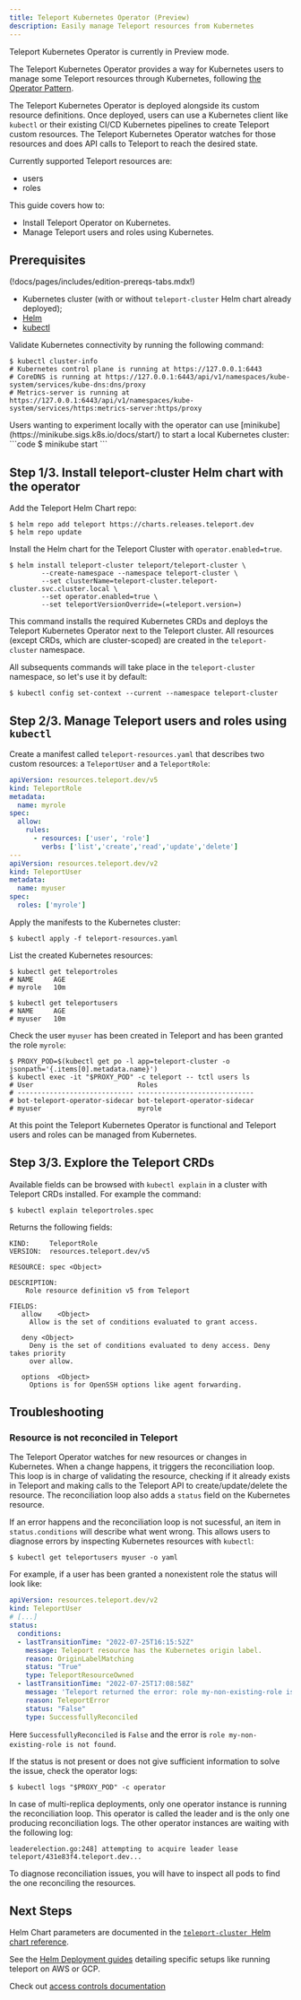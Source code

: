 ```yaml
---
title: Teleport Kubernetes Operator (Preview)
description: Easily manage Teleport resources from Kubernetes
---
```


<Admonition type="warning" title="Preview">
  Teleport Kubernetes Operator is currently in Preview mode.
</Admonition>

The Teleport Kubernetes Operator provides a way for Kubernetes users to manage some Teleport resources through
Kubernetes, following [the Operator Pattern](https://kubernetes.io/docs/concepts/extend-kubernetes/operator/).

The Teleport Kubernetes Operator is deployed alongside its custom resource definitions. Once deployed, users
can use a Kubernetes client like `kubectl` or their existing CI/CD Kubernetes pipelines to create Teleport
custom resources. The Teleport Kubernetes Operator watches for those resources and does API calls to Teleport to
reach the desired state.

Currently supported Teleport resources are:
- users
- roles

This guide covers how to:
- Install Teleport Operator on Kubernetes.
- Manage Teleport users and roles using Kubernetes.

## Prerequisites

(!docs/pages/includes/edition-prereqs-tabs.mdx!)

- Kubernetes cluster (with or without `teleport-cluster` Helm chart already deployed);
- [Helm](https://helm.sh/docs/intro/quickstart/)
- [kubectl](https://kubernetes.io/docs/tasks/tools/)

Validate Kubernetes connectivity by running the following command:

```code
$ kubectl cluster-info
# Kubernetes control plane is running at https://127.0.0.1:6443
# CoreDNS is running at https://127.0.0.1:6443/api/v1/namespaces/kube-system/services/kube-dns:dns/proxy
# Metrics-server is running at https://127.0.0.1:6443/api/v1/namespaces/kube-system/services/https:metrics-server:https/proxy
```

<Admonition type="tip">
  Users wanting to experiment locally with the operator can use [minikube](https://minikube.sigs.k8s.io/docs/start/)
  to start a local Kubernetes cluster:
  ```code
  $ minikube start
  ```
</Admonition>

## Step 1/3. Install teleport-cluster Helm chart with the operator

Add the Teleport Helm Chart repo:
```code
$ helm repo add teleport https://charts.releases.teleport.dev
$ helm repo update
```

Install the Helm chart for the Teleport Cluster with `operator.enabled=true`.

```code
$ helm install teleport-cluster teleport/teleport-cluster \
        --create-namespace --namespace teleport-cluster \
        --set clusterName=teleport-cluster.teleport-cluster.svc.cluster.local \
        --set operator.enabled=true \
        --set teleportVersionOverride=(=teleport.version=)
```

This command installs the required Kubernetes CRDs and deploys the Teleport Kubernetes Operator next to the Teleport
cluster. All resources (except CRDs, which are cluster-scoped) are created in the `teleport-cluster` namespace.

All subsequents commands will take place in the `teleport-cluster` namespace, so let's use it by default:
```code
$ kubectl config set-context --current --namespace teleport-cluster
```

## Step 2/3. Manage Teleport users and roles using `kubectl`

Create a manifest called `teleport-resources.yaml` that describes two custom resources: a `TeleportUser` and a `TeleportRole`:

```yaml
apiVersion: resources.teleport.dev/v5
kind: TeleportRole
metadata:
  name: myrole
spec:
  allow:
    rules:
      - resources: ['user', 'role']
        verbs: ['list','create','read','update','delete']
---
apiVersion: resources.teleport.dev/v2
kind: TeleportUser
metadata:
  name: myuser
spec:
  roles: ['myrole']
```

Apply the manifests to the Kubernetes cluster:

```code
$ kubectl apply -f teleport-resources.yaml
```

List the created Kubernetes resources:

```code
$ kubectl get teleportroles
# NAME     AGE
# myrole   10m

$ kubectl get teleportusers
# NAME     AGE
# myuser   10m
```

Check the user `myuser` has been created in Teleport and has been granted the role `myrole`:
```code
$ PROXY_POD=$(kubectl get po -l app=teleport-cluster -o jsonpath='{.items[0].metadata.name}')
$ kubectl exec -it "$PROXY_POD" -c teleport -- tctl users ls
# User                          Roles
# ----------------------------- -----------------------------
# bot-teleport-operator-sidecar bot-teleport-operator-sidecar
# myuser                        myrole
```

At this point the Teleport Kubernetes Operator is functional and Teleport users and roles can be managed from
Kubernetes.

## Step 3/3. Explore the Teleport CRDs

Available fields can be browsed with `kubectl explain` in a cluster with Teleport CRDs installed.
For example the command:
```code
$ kubectl explain teleportroles.spec
```
Returns the following fields:
```shell
KIND:     TeleportRole
VERSION:  resources.teleport.dev/v5

RESOURCE: spec <Object>

DESCRIPTION:
    Role resource definition v5 from Teleport

FIELDS:
   allow	<Object>
     Allow is the set of conditions evaluated to grant access.

   deny	<Object>
     Deny is the set of conditions evaluated to deny access. Deny takes priority
     over allow.

   options	<Object>
     Options is for OpenSSH options like agent forwarding.
```

## Troubleshooting

### Resource is not reconciled in Teleport

The Teleport Operator watches for new resources or changes in Kubernetes. When a change happens, it triggers the reconciliation
loop. This loop is in charge of validating the resource, checking if it already exists in Teleport and making calls to
the Teleport API to create/update/delete the resource. The reconciliation loop also adds a `status` field on the
Kubernetes resource.

If an error happens and the reconciliation loop is not sucessful, an item in `status.conditions` will describe what
went wrong. This allows users to diagnose errors by inspecting Kubernetes resources with `kubectl`:

```code
$ kubectl get teleportusers myuser -o yaml
```

For example, if a user has been granted a nonexistent role the status will look like:

```yaml
apiVersion: resources.teleport.dev/v2
kind: TeleportUser
# [...]
status:
  conditions:
  - lastTransitionTime: "2022-07-25T16:15:52Z"
    message: Teleport resource has the Kubernetes origin label.
    reason: OriginLabelMatching
    status: "True"
    type: TeleportResourceOwned
  - lastTransitionTime: "2022-07-25T17:08:58Z"
    message: 'Teleport returned the error: role my-non-existing-role is not found'
    reason: TeleportError
    status: "False"
    type: SuccessfullyReconciled
```

Here `SuccessfullyReconciled` is `False` and the error is `role my-non-existing-role is not found`.

If the status is not present or does not give sufficient information to solve the issue, check the operator logs:

```shell
$ kubectl logs "$PROXY_POD" -c operator
```

<Admonition type="note">
  In case of multi-replica deployments, only one operator instance is running the reconciliation loop. This operator
  is called the leader and is the only one producing reconciliation logs. The other operator instances are waiting with
  the following log:

  ```
  leaderelection.go:248] attempting to acquire leader lease teleport/431e83f4.teleport.dev...
  ```

  To diagnose reconciliation issues, you will have to inspect all pods to find the one reconciling the resources.
</Admonition>

## Next Steps

Helm Chart parameters are documented in the [`teleport-cluster `Helm chart reference](../helm-reference/teleport-cluster.mdx).

See the [Helm Deployment guides](../helm-deployments.mdx) detailing specific setups like running teleport on AWS or GCP.

Check out [access controls documentation](../../access-controls/introduction.mdx)
